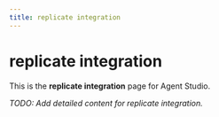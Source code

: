 ```yaml
---
title: replicate integration
---
```


# replicate integration

This is the **replicate integration** page for Agent Studio.

_TODO: Add detailed content for replicate integration._
